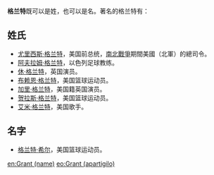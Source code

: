 '''格兰特'''既可以是姓，也可以是名。著名的格兰特有：

==姓氏==
*[[尤里西斯·格兰特|尤里西斯·格兰特]]，美国前总统，[[南北戰爭|南北戰爭]]期間美國（北軍）的總司令。
*[[阿夫拉姆·格兰特|阿夫拉姆·格兰特]]，以色列足球教练。
*[[休·格兰特|休·格兰特]]，英国演员。
*[[布赖恩·格兰特|布赖恩·格兰特]]，美国篮球运动员。
*[[加里·格兰特|加里·格兰特]]，美国籍英国演员。
*[[贺拉斯·格兰特|贺拉斯·格兰特]]，美国篮球运动员。
*[[艾米·格兰特|艾米·格兰特]]，美国歌手。

==名字==
*[[格兰特·希尔|格兰特·希尔]]，美国篮球运动员。

{{Disambig|Cat=三字人名消歧义}}

[[en:Grant_(name)|en:Grant (name)]]
[[eo:Grant_(apartigilo)|eo:Grant (apartigilo)]]